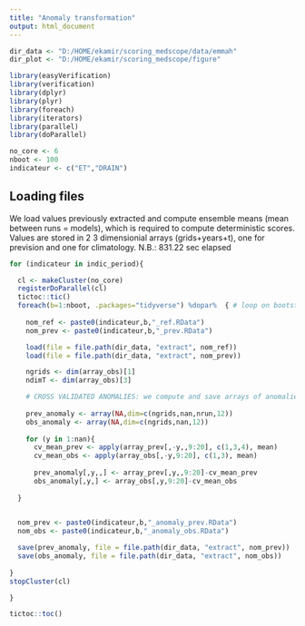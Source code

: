 ```yaml
---
title: "Anomaly transformation"
output: html_document
---
```


```r
dir_data <- "D:/HOME/ekamir/scoring_medscope/data/emmah" 
dir_plot <- "D:/HOME/ekamir/scoring_medscope/figure" 

library(easyVerification)
library(verification)
library(dplyr)
library(plyr)
library(foreach)
library(iterators)
library(parallel)
library(doParallel)

no_core <- 6
nboot <- 100
indicateur <- c("ET","DRAIN")
```

## Loading files

We load values previously extracted and compute ensemble means (mean between runs = models), which is required to compute deterministic scores. Values are stored in 2 3 dimensionial arrays (grids+years+t), one for prevision and one for climatology.
N.B.: 831.22 sec elapsed

```r

for (indicateur in indic_period){

  cl <- makeCluster(no_core)
  registerDoParallel(cl)
  tictoc::tic()
  foreach(b=1:nboot, .packages="tidyverse") %dopar%  { # loop on bootstrap samples
  
    nom_ref <- paste0(indicateur,b,"_ref.RData")
    nom_prev <- paste0(indicateur,b,"_prev.RData")

    load(file = file.path(dir_data, "extract", nom_ref))
    load(file = file.path(dir_data, "extract", nom_prev))

    ngrids <- dim(array_obs)[1]
    ndimT <- dim(array_obs)[3]

    # CROSS VALIDATED ANOMALIES: we compute and save arrays of anomalies using cross validation scheme
    
    prev_anomaly <- array(NA,dim=c(ngrids,nan,nrun,12))
    obs_anomaly <- array(NA,dim=c(ngrids,nan,12))
  
    for (y in 1:nan){
      cv_mean_prev <- apply(array_prev[,-y,,9:20], c(1,3,4), mean)
      cv_mean_obs <- apply(array_obs[,-y,9:20], c(1,3), mean)
  
      prev_anomaly[,y,,] <- array_prev[,y,,9:20]-cv_mean_prev
      obs_anomaly[,y,] <- array_obs[,y,9:20]-cv_mean_obs
    
  }
  

  nom_prev <- paste0(indicateur,b,"_anomaly_prev.RData")
  nom_obs <- paste0(indicateur,b,"_anomaly_obs.RData")

  save(prev_anomaly, file = file.path(dir_data, "extract", nom_prev))
  save(obs_anomaly, file = file.path(dir_data, "extract", nom_obs))
  
}
stopCluster(cl)

}

tictoc::toc() 

```
